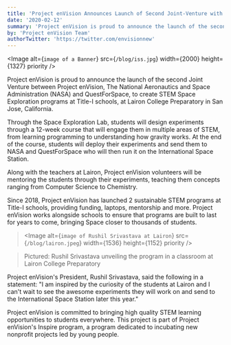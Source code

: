 ```yaml
---
title: 'Project enVision Announces Launch of Second Joint-Venture with NASA and QuestForSpace at Lairon College Preparatory'
date: '2020-02-12'
summary: 'Project enVision is proud to announce the launch of the second Joint Venture between Project enVision, The National Aeronautics and Space Administration (NASA) and QuestForSpace, to create STEM Space Exploration programs at Title-I schools, at Lairon College Preparatory in San Jose, California.'
by: 'Project enVision Team'
authorTwitter: 'https://twitter.com/envisionnew'
---
```


<Image
  alt={`image of a Banner`}
  src={`/blog/iss.jpg`}
  width={2000}
  height={1327}
  priority
/>

Project enVision is proud to announce the launch of the second Joint Venture between Project enVision, The National Aeronautics and Space Administration (NASA) and QuestForSpace, to create STEM Space Exploration programs at Title-I schools, at Lairon College Preparatory in San Jose, California.

Through the Space Exploration Lab, students will design experiments through a 12-week course that will engage them in multiple areas of STEM, from learning programming to understanding how gravity works. At the end of the course, students will deploy their experiments and send them to NASA and QuestForSpace who will then run it on the International Space Station.

Along with the teachers at Lairon, Project enVision volunteers will be mentoring the students through their experiments, teaching them concepts ranging from Computer Science to Chemistry.

Since 2018, Project enVision has launched 2 sustainable STEM programs at Title-I schools, providing funding, laptops, mentorship and more. Project enVision works alongside schools to ensure that programs are built to last for years to come, bringing Space closer to thousands of students.

> <Image
>   alt={`image of Rushil Srivastava at Lairon`}
>   src={`/blog/lairon.jpeg`}
>   width={1536}
>   height={1152}
>   priority
> />

> Pictured: Rushil Srivastava unveiling the program in a classroom at Lairon College Preparatory

Project enVision's President, Rushil Srivastava, said the following in a statement: "I am inspired by the curiosity of the students at Lairon and I can't wait to see the awesome experiments they will work on and send to the International Space Station later this year."

Project enVision is committed to bringing high quality STEM learning opportunities to students everywhere. This project is part of Project enVision's Inspire program, a program dedicated to incubating new nonprofit projects led by young people.
